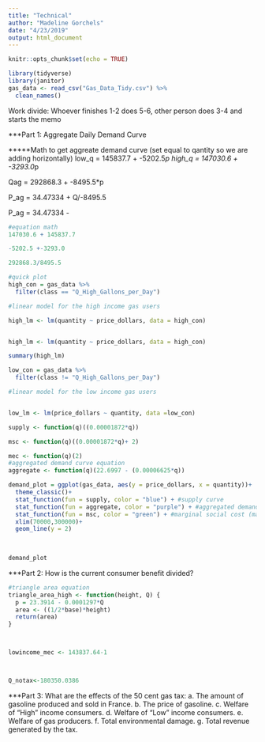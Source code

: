 ```yaml
---
title: "Technical"
author: "Madeline Gorchels"
date: "4/23/2019"
output: html_document
---
```


```r
knitr::opts_chunk$set(echo = TRUE)
```

```r
library(tidyverse)
library(janitor)
gas_data <- read_csv("Gas_Data_Tidy.csv") %>% 
  clean_names()

```

Work divide: Whoever finishes 1-2 does 5-6, other person does 3-4 and starts the memo 

***Part 1: Aggregate Daily Demand Curve

*****Math to get aggreate demand curve (set equal to qantity so we are adding horizontally)
low_q = 145837.7 + -5202.5*p
high_q = 147030.6 + -3293.0*p

Qag = 292868.3 + -8495.5*p


P_ag = 34.47334 + Q/-8495.5

P_ag = 34.47334 - 


```r
#equation math 
147030.6 + 145837.7

-5202.5 +-3293.0

292868.3/8495.5

```


```r
#quick plot
high_con = gas_data %>% 
  filter(class == "Q_High_Gallons_per_Day")

#linear model for the high income gas users 

high_lm <- lm(quantity ~ price_dollars, data = high_con)


high_lm <- lm(quantity ~ price_dollars, data = high_con)

summary(high_lm)

low_con = gas_data %>% 
  filter(class != "Q_High_Gallons_per_Day")

#linear model for the low income gas users


low_lm <- lm(price_dollars ~ quantity, data =low_con)

supply <- function(q)((0.00001872*q))

msc <- function(q)((0.00001872*q)+ 2)

mec <- function(q)(2)
#aggregated demand curve equation
aggregate <- function(q)(22.6997 - (0.00006625*q))

demand_plot = ggplot(gas_data, aes(y = price_dollars, x = quantity))+
  theme_classic()+
  stat_function(fun = supply, color = "blue") + #supply curve 
  stat_function(fun = aggregate, color = "purple") + #aggregated demand curve
  stat_function(fun = msc, color = "green") + #marginal social cost (marginal willingness to pay)
  xlim(70000,300000)+
  geom_line(y = 2) 
  
  

demand_plot
```

***Part 2: How is the current consumer benefit divided?
```r
#triangle area equation 
triangle_area_high <- function(height, Q) {
  p = 23.3914 - 0.0001297*Q
  area <- ((1/2*base)*height)
  return(area)
}



lowincome_mec <- 143837.64-1



Q_notax<-180350.0386


```

***Part 3: What are the effects of the 50 cent gas tax:
a. The amount of gasoline produced and sold in France.
b. The price of gasoline.
c. Welfare of “High” income consumers.
d. Welfare of “Low” income consumers.
e. Welfare of gas producers.
f. Total environmental damage.
g. Total revenue generated by the tax.

```r



```

